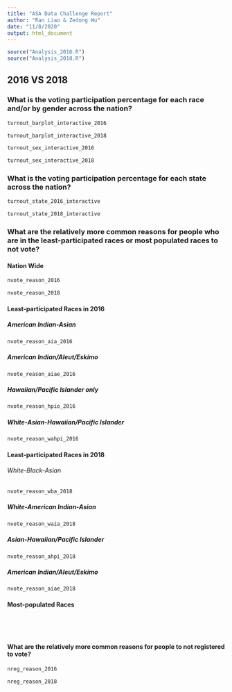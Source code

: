 ```yaml
---
title: "ASA Data Challenge Report"
author: "Ran Liao & Zedong Wu"
date: "11/8/2020"
output: html_document
---
```

```r
source("Analysis_2016.R")
source("Analysis_2018.R")
```

## 2016 VS 2018
### What is the voting participation percentage for each race and/or by gender across the nation?
```r
turnout_barplot_interactive_2016

turnout_barplot_interactive_2018
```


```r
turnout_sex_interactive_2016

turnout_sex_interactive_2018
```

### What is the voting participation percentage for each state across the nation?
```r
turnout_state_2016_interactive

turnout_state_2018_interactive
```


### What are the relatively more common reasons for people who are in the least-participated races or most populated races to not vote?
#### Nation Wide
```r
nvote_reason_2016

nvote_reason_2018
```

#### Least-participated Races in 2016
##### American Indian-Asian
```r
nvote_reason_aia_2016
```

##### American Indian/Aleut/Eskimo
```r
nvote_reason_aiae_2016
```

##### Hawaiian/Pacific Islander only
```r
nvote_reason_hpio_2016
```

##### White-Asian-Hawaiian/Pacific Islander
```r
nvote_reason_wahpi_2016
```
#### Least-participated Races in 2018
###### White-Black-Asian
```r
nvote_reason_wba_2018
```

##### White-American Indian-Asian
```r
nvote_reason_waia_2018
```

##### Asian-Hawaiian/Pacific Islander
```r
nvote_reason_ahpi_2018
```

##### American Indian/Aleut/Eskimo
```r
nvote_reason_aiae_2018
```

#### Most-populated Races
```r

```


```r

```


```r

```


```r

```

#### What are the relatively more common reasons for people to not registered to vote?
```r
nreg_reason_2016

nreg_reason_2018
```
